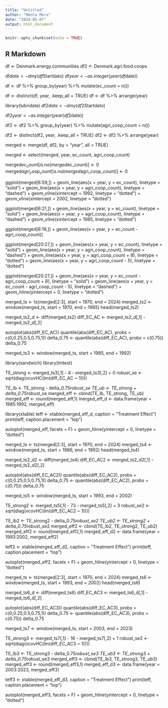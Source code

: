 ---
title: "Untitled"
author: "Menta Móra"
date: "2024-05-07"
output: html_document
---

```{r setup, include=FALSE}
knitr::opts_chunk$set(echo = TRUE)
```

## R Markdown

df <- Denmark.energy.communities
df2 <- Denmark.agri.food.coops

df$date <- dmy(df$Startdato)
df$year <- as.integer(year(df$date))

df <- df %>%
  group_by(year) %>%
  mutate(ec_count = n())
  
df <- distinct(df, year, .keep_all = TRUE)
df <- df %>% arrange(year)

library(lubridate)
df2$date <- dmy(df2$Startdato)

df2$year <- as.integer(year(df2$date))

df2 <- df2 %>%
  group_by(year) %>%
  mutate(agri_coop_count = n())

df2 <- distinct(df2, year, .keep_all = TRUE)
df2 <- df2 %>% arrange(year)

merged <- merge(df, df2, by = "year", all = TRUE)

merged <- select(merged, year, ec_count, agri_coop_count)

merged$ec_count[is.na(merged$ec_count)] <- 0
merged$agri_coop_count[is.na(merged$agri_coop_count)] <- 0

ggplot(merged[6:59,]) +
  geom_line(aes(x = year,
                y = ec_count), linetype = "solid") +
  geom_line(aes(x = year,
                y = agri_coop_count), linetype = "dashed") +
  geom_vline(xintercept = 1992,
             linetype = "dotted") +
  geom_vline(xintercept = 2002,
             linetype = "dotted")

ggplot(merged[6:21,]) +
  geom_line(aes(x = year,
                y = ec_count), linetype = "solid") +
  geom_line(aes(x = year,
                y = agri_coop_count), linetype = "dashed") +
  geom_vline(xintercept = 1985,
              linetype = "dotted")
              
ggplot(merged[6:19,]) + geom_line(aes(x = year, y = ec_count - agri_coop_count))

ggplot(merged[20:27,]) +
  geom_line(aes(x = year,
                y = ec_count),
            linetype = "solid") +
  geom_line(aes(x = year,
                y = agri_coop_count),
            linetype = "dashed") +
  geom_line(aes(x = year,
                y = agri_coop_count + 8),
            linetype = "dotted") +
  geom_line(aes(x = year,
                y = agri_coop_count - 5), linetype = "dotted")
                
ggplot(merged[20:27,]) +
  geom_line(aes(x = year,
                y = ec_count - agri_coop_count + 8), linetype = "solid") +
  geom_line(aes(x = year,
                y = ec_count - agri_coop_count - 5),
            linetype = "dashed") +
  geom_hline(yintercept = 0,
             linetype = "dotted")
             
merged_ts <- ts(merged[2:3], start = 1970, end = 2024)
merged_ts2 <- window(merged_ts, start = 1970, end = 1985)
head(merged_ts2)  

merged_ts2_d <- diff(merged_ts2)
diff_EC_AC <- merged_ts2_d[,1] - merged_ts2_d[,2]

autoplot(abs(diff_EC_AC))
quantile(abs(diff_EC_AC), probs = c(0,0.25,0.5,0.75,1))
delta_0.75 <- quantile(abs(diff_EC_AC),
probs = c(0.75)) 
delta_0.75

merged_ts3 <- window(merged_ts, start = 1985, end = 1992)

library(sandwich)
library(lmtest)


TE_strong <- merged_ts3[,1] - 4 - merged_ts3[,2] + 0
robust_se <- sqrt(diag(vcovHC(lm(diff_EC_AC ~ 1))))

TE_lb <- TE_strong - delta_0.75*robust_se
TE_ub <- TE_strong + delta_0.75*robust_se
merged_eff <- cbind(TE_lb, TE_strong, TE_ub)
merged_eff <- round(merged_eff,1)
merged_eff_d <- data.frame(year = 1985:1992, merged_eff)

library(xtable)
teff <- xtable(merged_eff_d,
               caption = "Treatment Effect")
print(teff, caption.placement = "top")

autoplot(merged_eff, facets = F) +
  geom_hline(yintercept = 0,
             linetype = "dotted")
             
             
             


merged_ts <- ts(merged[2:3], start = 1970, end = 2024)
merged_ts4 <- window(merged_ts, start = 1986, end = 1992)
head(merged_ts4)  

merged_ts2_d2 <- diff(merged_ts4)
diff_EC_AC2 <- merged_ts2_d2[,1] - merged_ts2_d2[,2]

autoplot(abs(diff_EC_AC2))
quantile(abs(diff_EC_AC2), probs = c(0,0.25,0.5,0.75,1))
delta_0.75 <- quantile(abs(diff_EC_AC2),
probs = c(0.75)) 
delta_0.75

merged_ts5 <- window(merged_ts, start = 1993, end = 2002)


TE_strong2 <- merged_ts5[,1] - 73 - merged_ts5[,2] + 3
robust_se2 <- sqrt(diag(vcovHC(lm(diff_EC_AC2 ~ 1))))

TE_lb2 <- TE_strong2 - delta_0.75*robust_se2
TE_ub2 <- TE_strong2 + delta_0.75*robust_se2
merged_eff2 <- cbind(TE_lb2, TE_strong2, TE_ub2)
merged_eff2 <- round(merged_eff2,1)
merged_eff_d2 <- data.frame(year = 1993:2002, merged_eff2)


teff2 <- xtable(merged_eff_d2,
               caption = "Treatment Effect")
print(teff, caption.placement = "top")

autoplot(merged_eff2, facets = F) +
  geom_hline(yintercept = 0,
             linetype = "dotted")
             


merged_ts <- ts(merged[2:3], start = 1970, end = 2024)
merged_ts6 <- window(merged_ts, start = 1993, end = 2002)
head(merged_ts6)  

merged_ts6_d <- diff(merged_ts6)
diff_EC_AC3 <- merged_ts6_d[,1] - merged_ts6_d[,2]

autoplot(abs(diff_EC_AC3))
quantile(abs(diff_EC_AC3), probs = c(0,0.25,0.5,0.75,1))
delta_0.75 <- quantile(abs(diff_EC_AC3),
probs = c(0.75)) 
delta_0.75

merged_ts7 <- window(merged_ts, start = 2003, end = 2023)


TE_strong3 <- merged_ts7[,1] - 16 - merged_ts7[,2] + 1
robust_se3 <- sqrt(diag(vcovHC(lm(diff_EC_AC3 ~ 1))))

TE_lb3 <- TE_strong3 - delta_0.75*robust_se3
TE_ub3 <- TE_strong3 + delta_0.75*robust_se3
merged_eff3 <- cbind(TE_lb3, TE_strong3, TE_ub3)
merged_eff3 <- round(merged_eff3,1)
merged_eff_d3 <- data.frame(year = 2003:2023, merged_eff3)

teff3 <- xtable(merged_eff_d3,
               caption = "Treatment Effect")
print(teff, caption.placement = "top")

autoplot(merged_eff3, facets = F) +
  geom_hline(yintercept = 0,
             linetype = "dotted")            

